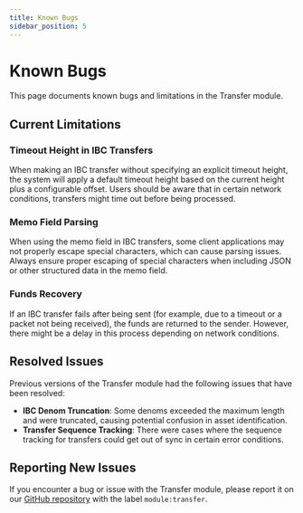 ```yaml
---
title: Known Bugs
sidebar_position: 5
---
```


# Known Bugs

This page documents known bugs and limitations in the Transfer module.

## Current Limitations

### Timeout Height in IBC Transfers

When making an IBC transfer without specifying an explicit timeout height, the system will apply a default timeout height based on the current height plus a configurable offset. Users should be aware that in certain network conditions, transfers might time out before being processed.

### Memo Field Parsing

When using the memo field in IBC transfers, some client applications may not properly escape special characters, which can cause parsing issues. Always ensure proper escaping of special characters when including JSON or other structured data in the memo field.

### Funds Recovery

If an IBC transfer fails after being sent (for example, due to a timeout or a packet not being received), the funds are returned to the sender. However, there might be a delay in this process depending on network conditions.

## Resolved Issues

Previous versions of the Transfer module had the following issues that have been resolved:

- **IBC Denom Truncation**: Some denoms exceeded the maximum length and were truncated, causing potential confusion in asset identification.
- **Transfer Sequence Tracking**: There were cases where the sequence tracking for transfers could get out of sync in certain error conditions.

## Reporting New Issues

If you encounter a bug or issue with the Transfer module, please report it on our [GitHub repository](https://github.com/neutron-org/neutron/issues) with the label `module:transfer`. 